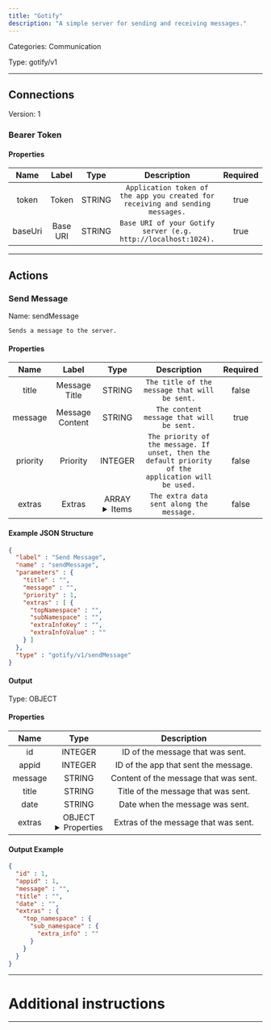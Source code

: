 ```yaml
---
title: "Gotify"
description: "A simple server for sending and receiving messages."
---
```



Categories: Communication


Type: gotify/v1

<hr />



## Connections

Version: 1


### Bearer Token

#### Properties

|      Name       |      Label     |     Type     |     Description     | Required |
|:---------------:|:--------------:|:------------:|:-------------------:|:--------:|
| token | Token | STRING | `Application token of the app you created for receiving and sending messages.` | true |
| baseUri | Base URI | STRING | `Base URI of your Gotify server (e.g. http://localhost:1024).` | true |





<hr />



## Actions


### Send Message
Name: sendMessage

`Sends a message to the server.`

#### Properties

|      Name       |      Label     |     Type     |     Description     | Required |
|:---------------:|:--------------:|:------------:|:-------------------:|:--------:|
| title | Message Title | STRING | `The title of the message that will be sent.` | false |
| message | Message Content | STRING | `The content message that will be sent.` | true |
| priority | Priority | INTEGER | `The priority of the message. If unset, then the default priority of the application will be used.` | false |
| extras | Extras | ARRAY <details> <summary> Items </summary> [&#123;STRING\(topNamespace), STRING\(subNamespace), STRING\(extraInfoKey), STRING\(extraInfoValue)&#125;\($extra)] </details> | `The extra data sent along the message.` | false |

#### Example JSON Structure
```json
{
  "label" : "Send Message",
  "name" : "sendMessage",
  "parameters" : {
    "title" : "",
    "message" : "",
    "priority" : 1,
    "extras" : [ {
      "topNamespace" : "",
      "subNamespace" : "",
      "extraInfoKey" : "",
      "extraInfoValue" : ""
    } ]
  },
  "type" : "gotify/v1/sendMessage"
}
```

#### Output



Type: OBJECT


#### Properties

|     Name     |     Type     |     Description     |
|:------------:|:------------:|:-------------------:|
| id | INTEGER | ID of the message that was sent. |
| appid | INTEGER | ID of the app that sent the message. |
| message | STRING | Content of the message that was sent. |
| title | STRING | Title of the message that was sent. |
| date | STRING | Date when the message was sent. |
| extras | OBJECT <details> <summary> Properties </summary> &#123;&#123;&#123;STRING\(extra_info)&#125;\(sub_namespace)&#125;\(top_namespace)&#125; </details> | Extras of the message that was sent. |




#### Output Example
```json
{
  "id" : 1,
  "appid" : 1,
  "message" : "",
  "title" : "",
  "date" : "",
  "extras" : {
    "top_namespace" : {
      "sub_namespace" : {
        "extra_info" : ""
      }
    }
  }
}
```




<hr />

# Additional instructions
<hr />

